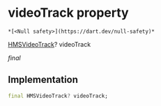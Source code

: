 # videoTrack property

    *[<Null safety>](https://dart.dev/null-safety)*

[HMSVideoTrack](../../model_hms_video_track/HMSVideoTrack-class)? videoTrack

_final_

## Implementation

```dart
final HMSVideoTrack? videoTrack;


```

